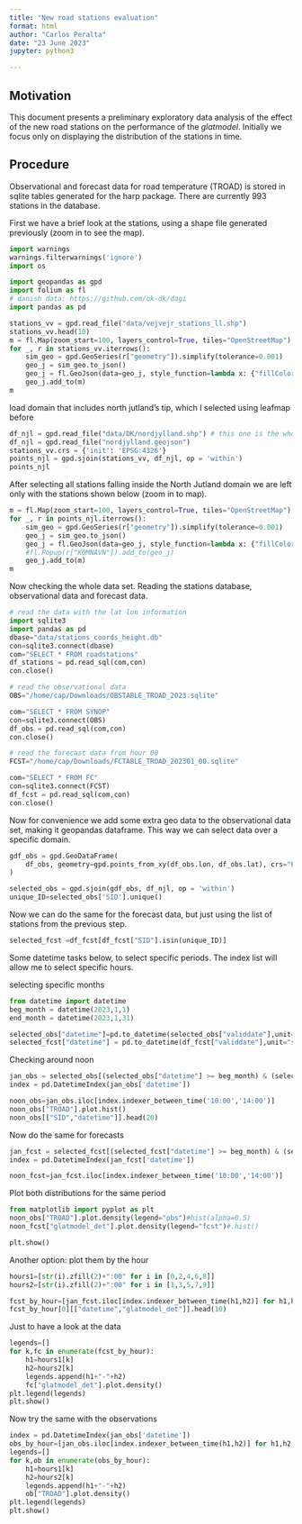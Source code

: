 ```yaml
---
title: "New road stations evaluation"
format: html
author: "Carlos Peralta"
date: "23 June 2023"
jupyter: python3

---
```


## Motivation

This document presents a preliminary exploratory data analysis
of the effect of the new road stations on the performance of the *glatmodel*.
Initially we focus only on displaying the distribution of the
stations in time.

## Procedure

Observational and forecast data for road temperature (TROAD) is stored in sqlite tables generated
for the harp package.
There are currently 993 stations in the database.


First we have a brief look at the stations, using a shape file
generated previously (zoom in to see the map).

```python
import warnings
warnings.filterwarnings('ignore')
import os

import geopandas as gpd
import folium as fl
# danish data: https://github.com/ok-dk/dagi
import pandas as pd

stations_vv = gpd.read_file("data/vejvejr_stations_ll.shp")
stations_vv.head(10)
m = fl.Map(zoom_start=100, layers_control=True, tiles="OpenStreetMap")
for _, r in stations_vv.iterrows():
    sim_geo = gpd.GeoSeries(r["geometry"]).simplify(tolerance=0.001)
    geo_j = sim_geo.to_json()
    geo_j = fl.GeoJson(data=geo_j, style_function=lambda x: {"fillColor": "orange"})
    geo_j.add_to(m)
m    
```

load domain that includes north jutland's tip, which I selected using leafmap before
```python

df_njl = gpd.read_file("data/DK/nordjylland.shp") # this one is the whole thing
df_njl = gpd.read_file("nordjylland.geojson")
stations_vv.crs = {'init': 'EPSG:4326'}
points_njl = gpd.sjoin(stations_vv, df_njl, op = 'within')
points_njl
```
After selecting all stations falling inside the North Jutland domain we are left only with the stations shown below (zoom in
to map).

```python

m = fl.Map(zoom_start=100, layers_control=True, tiles="OpenStreetMap")
for _, r in points_njl.iterrows():
    sim_geo = gpd.GeoSeries(r["geometry"]).simplify(tolerance=0.001)
    geo_j = sim_geo.to_json()
    geo_j = fl.GeoJson(data=geo_j, style_function=lambda x: {"fillColor": "orange"})
    #fl.Popup(r["KOMNAVN"]).add_to(geo_j)
    geo_j.add_to(m)
m    
```

Now checking the whole data set. Reading the stations database, observational data
and forecast data.

```python
# read the data with the lat lon information
import sqlite3
import pandas as pd
dbase="data/stations_coords_height.db"
con=sqlite3.connect(dbase)
com="SELECT * FROM roadstations"
df_stations = pd.read_sql(com,con)
con.close()

# read the observational data
OBS="/home/cap/Downloads/OBSTABLE_TROAD_2023.sqlite"

com="SELECT * FROM SYNOP"
con=sqlite3.connect(OBS)
df_obs = pd.read_sql(com,con)
con.close()

# read the forecast data from hour 00
FCST="/home/cap/Downloads/FCTABLE_TROAD_202301_00.sqlite"

com="SELECT * FROM FC"
con=sqlite3.connect(FCST)
df_fcst = pd.read_sql(com,con)
con.close()
```
Now for convenience we add some extra geo data to the observational data set, making it
geopandas dataframe. This way we can select data over a specific domain.

```python

gdf_obs = gpd.GeoDataFrame(
    df_obs, geometry=gpd.points_from_xy(df_obs.lon, df_obs.lat), crs="EPSG:4326"
)

selected_obs = gpd.sjoin(gdf_obs, df_njl, op = 'within')
unique_ID=selected_obs['SID'].unique()

```

Now we can do the same for the forecast data, but just using the list of stations from the previous step.
```python

selected_fcst =df_fcst[df_fcst["SID"].isin(unique_ID)]
```

Some datetime tasks below, to select specific periods. The index list will allow me to select specific hours.

selecting specific months
```python

from datetime import datetime
beg_month = datetime(2023,1,1)
end_month = datetime(2023,1,31)

selected_obs["datetime"]=pd.to_datetime(selected_obs["validdate"],unit="s")
selected_fcst["datetime"] = pd.to_datetime(df_fcst["validdate"],unit="s")
```

Checking around noon
```python
jan_obs = selected_obs[(selected_obs["datetime"] >= beg_month) & (selected_obs["datetime"] <= end_month)]
index = pd.DatetimeIndex(jan_obs['datetime'])

noon_obs=jan_obs.iloc[index.indexer_between_time('10:00','14:00')]
noon_obs["TROAD"].plot.hist()
noon_obs[["SID","datetime"]].head(20)
```
Now do the same for forecasts
```python

jan_fcst = selected_fcst[(selected_fcst["datetime"] >= beg_month) & (selected_fcst["datetime"] <= end_month)]
index = pd.DatetimeIndex(jan_fcst['datetime'])

noon_fcst=jan_fcst.iloc[index.indexer_between_time('10:00','14:00')]
```
Plot both distributions for the same period

```python
from matplotlib import pyplot as plt
noon_obs["TROAD"].plot.density(legend="obs")#hist(alpha=0.5)
noon_fcst["glatmodel_det"].plot.density(legend="fcst")#.hist()

plt.show()
```

Another option: plot them by the hour
```python
hours1=[str(i).zfill(2)+":00" for i in [0,2,4,6,8]]
hours2=[str(i).zfill(2)+":00" for i in [1,3,5,7,9]]

fcst_by_hour=[jan_fcst.iloc[index.indexer_between_time(h1,h2)] for h1,h2 in zip(hours1,hours2)]
fcst_by_hour[0][["datetime","glatmodel_det"]].head(10)
```
Just to have a look at the data

```python

legends=[]
for k,fc in enumerate(fcst_by_hour):
    h1=hours1[k]
    h2=hours2[k]
    legends.append(h1+"-"+h2)
    fc["glatmodel_det"].plot.density()
plt.legend(legends)
plt.show()   


```

Now try the same with the observations
```python
index = pd.DatetimeIndex(jan_obs['datetime'])
obs_by_hour=[jan_obs.iloc[index.indexer_between_time(h1,h2)] for h1,h2 in zip(hours1,hours2)]
legends=[]
for k,ob in enumerate(obs_by_hour):
    h1=hours1[k]
    h2=hours2[k]
    legends.append(h1+"-"+h2)
    ob["TROAD"].plot.density()
plt.legend(legends)
plt.show()   

```
